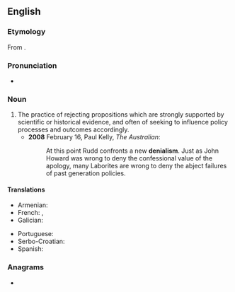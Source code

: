 ==English==

===Etymology===
From {{suffix|denial|ism|lang=en}}.

===Pronunciation===
* {{a|UK}} {{IPA|/dɪˈnaɪ(j)əlɪzəm/|lang=en}}

===Noun===
{{wikipedia}}
{{en-noun|-|s}}

# The practice of rejecting propositions which are strongly supported by scientific or historical evidence, and often of seeking to influence policy processes and outcomes accordingly.
#* '''2008''' February 16, Paul Kelly, ''The Australian'':
#*: At this point Rudd confronts a new '''denialism'''. Just as John Howard was wrong to deny the confessional value of the apology, many Laborites are wrong to deny the abject failures of past generation policies.

====Translations====
{{trans-top|position of those who reject propositions that are strongly supported by scientific or historical evidence}}
* Armenian: {{t+|hy|ժխտողականություն}}
* French: {{t+|fr|négationnisme|m}}, {{t|fr|dénialisme|m}}
* Galician: {{t|gl|negacionismo|m}}
{{trans-mid}}
* Portuguese: {{t|pt|negacionismo|m}}
* Serbo-Croatian: {{t|sh|denijalizam|m}}
* Spanish: {{t|es|negacionismo|m}}
{{trans-bottom}}

===Anagrams===
* {{anagrams|en|aldimines|melaniids|mine dials}}
